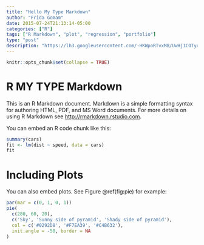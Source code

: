 ```yaml
---
title: "Hello My Type Markdown"
author: "Frida Gomam"
date: 2015-07-24T21:13:14-05:00
categories: ["R"]
tags: ["R Markdown", "plot", "regression", "portfolio"]
type: "post"
description: "https://lh3.googleusercontent.com/-HKWpoRTvxM8/UwHj1COTyoI/AAAAAAAAASg/SgzdMmu8s-s/w551-h367-no/best-motivational-quotes.jpg"
---
```


```r
knitr::opts_chunk$set(collapse = TRUE)
```

# R MY TYPE Markdown

This is an R Markdown document. Markdown is a simple formatting syntax for authoring HTML, PDF, and MS Word documents. For more details on using R Markdown see <http://rmarkdown.rstudio.com>.

You can embed an R code chunk like this:

```r
summary(cars)
fit <- lm(dist ~ speed, data = cars)
fit
```

# Including Plots

You can also embed plots. See Figure \@ref(fig:pie) for example:

```r
par(mar = c(0, 1, 0, 1))
pie(
  c(280, 60, 20),
  c('Sky', 'Sunny side of pyramid', 'Shady side of pyramid'),
  col = c('#0292D8', '#F7EA39', '#C4B632'),
  init.angle = -50, border = NA
)
```
